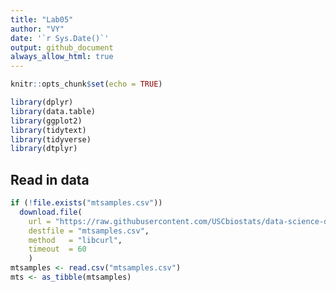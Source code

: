 ```yaml
---
title: "Lab05"
author: "VY"
date: '`r Sys.Date()`'
output: github_document
always_allow_html: true 
---
```


```r
knitr::opts_chunk$set(echo = TRUE)
```

```r
library(dplyr)
library(data.table)
library(ggplot2)
library(tidytext)
library(tidyverse)
library(dtplyr)
```
## Read in data
```r
if (!file.exists("mtsamples.csv"))
  download.file(
    url = "https://raw.githubusercontent.com/USCbiostats/data-science-data/master/00_mtsamples/mtsamples.csv",
    destfile = "mtsamples.csv",
    method   = "libcurl",
    timeout  = 60
    )
mtsamples <- read.csv("mtsamples.csv")
mts <- as_tibble(mtsamples)
```

